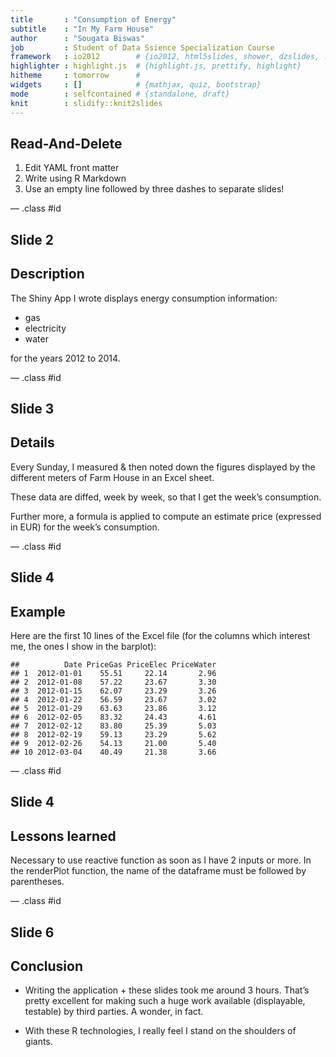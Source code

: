 ```yaml
---
title       : "Consumption of Energy"
subtitle    : "In My Farm House"
author      : "Sougata Biswas"
job         : Student of Data Ssience Specialization Course
framework   : io2012        # {io2012, html5slides, shower, dzslides, ...}
highlighter : highlight.js  # {highlight.js, prettify, highlight}
hitheme     : tomorrow      # 
widgets     : []            # {mathjax, quiz, bootstrap}
mode        : selfcontained # {standalone, draft}
knit        : slidify::knit2slides
---
```


## Read-And-Delete

1. Edit YAML front matter
2. Write using R Markdown
3. Use an empty line followed by three dashes to separate slides!

--- .class #id 

## Slide 2

## Description

The Shiny App I wrote displays energy consumption information:

- gas
- electricity
- water

for the years 2012 to 2014.

--- .class #id 

## Slide 3

## Details

Every Sunday, I measured & then noted down the figures displayed by the different meters of Farm House in an Excel sheet.

These data are diffed, week by week, so that I get the week's consumption.

Further more, a formula is applied to compute an estimate price (expressed in EUR) for the week's consumption.

--- .class #id 

## Slide 4

## Example

Here are the first 10 lines of the Excel file (for the columns which interest me, the ones I show in the barplot):


```
##          Date PriceGas PriceElec PriceWater
## 1  2012-01-01    55.51     22.14       2.96
## 2  2012-01-08    57.22     23.67       3.30
## 3  2012-01-15    62.07     23.29       3.26
## 4  2012-01-22    56.59     23.67       3.02
## 5  2012-01-29    63.63     23.86       3.12
## 6  2012-02-05    83.32     24.43       4.61
## 7  2012-02-12    83.80     25.39       5.03
## 8  2012-02-19    59.13     23.29       5.62
## 9  2012-02-26    54.13     21.00       5.40
## 10 2012-03-04    40.49     21.38       3.66
```
--- .class #id 

## Slide 4


## Lessons learned

Necessary to use reactive function as soon as I have 2 inputs or more.
In the renderPlot function, the name of the dataframe must be followed by parentheses.

--- .class #id 

## Slide 6

## Conclusion

- Writing the application + these slides took me around 3 hours.
  That's pretty excellent for making such a huge work available (displayable,
  testable) by third parties.  A wonder, in fact.

- With these R technologies, I really feel I stand on the shoulders of giants.
